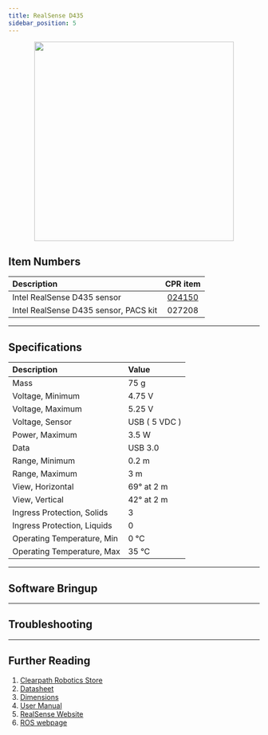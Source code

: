 ```yaml
---
title: RealSense D435
sidebar_position: 5
---
```



<center>
  <img
    src="/img/sensor_images/sensor_realsense_d435_1.jpg"
    width="400"
  />
</center>

## Item Numbers

| Description                           |                         CPR item                         |
| :------------------------------------ | :------------------------------------------------------: |
| Intel RealSense D435 sensor           | [024150](/assets/pdf/clearpath_robotics_024150-TDS1.pdf) |
| Intel RealSense D435 sensor, PACS kit |                          027208                          |

---

## Specifications

| Description                 | Value         |
| :-------------------------- | :------------ |
| Mass                        | 75 g          |
| Voltage, Minimum            | 4.75 V        |
| Voltage, Maximum            | 5.25 V        |
| Voltage, Sensor             | USB ( 5 VDC ) |
| Power, Maximum              | 3.5 W         |
| Data                        | USB 3.0       |
| Range, Minimum              | 0.2 m         |
| Range, Maximum              | 3 m           |
| View, Horizontal            | 69° at 2 m    |
| View, Vertical              | 42° at 2 m    |
| Ingress Protection, Solids  | 3             |
| Ingress Protection, Liquids | 0             |
| Operating Temperature, Min  | 0 °C          |
| Operating Temperature, Max  | 35 °C         |

---

## Software Bringup

<SoftwareBringup />

---

## Troubleshooting

<Support />

---

## Further Reading

1.  [Clearpath Robotics Store](https://store.clearpathrobotics.com/collections/vision/products/intel-realsense-d435)
2.  [Datasheet](/assets/pdf/clearpath_robotics_024150-TDS1.pdf)
3.  [Dimensions](/assets/pdf/clearpath_robotics_024150-TDS3.pdf)
4.  [User Manual](/assets/pdf/clearpath_robotics_024150-TDS2.pdf)
5.  [RealSense Website](https://www.intelrealsense.com/depth-camera-d435/)
6.  [ROS webpage](http://wiki.ros.org/RealSense)
